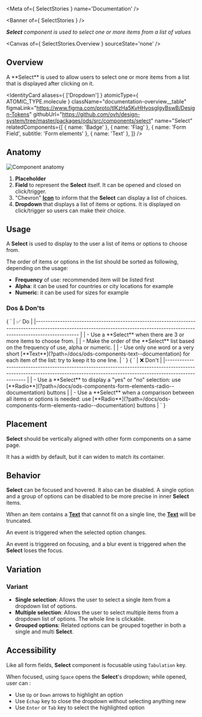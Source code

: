 
<Meta of={ SelectStories } name='Documentation' />

<Banner of={ SelectStories } />

_**Select** component is used to select one or more items from a list of values_

<Canvas of={ SelectStories.Overview } sourceState='none' />

## Overview

<div className="documentation-overview">
  <div>
    A **Select** is used to allow users to select one or more items from a list that is displayed after clicking on it.
  </div>

  <IdentityCard aliases={ ['Dropdown'] }
                atomicType={ ATOMIC_TYPE.molecule }
                className="documentation-overview__table"
                figmaLink="https://www.figma.com/proto/tIKzHa5KvHHyosgIgyBswB/Design-Tokens"
                githubUrl="https://github.com/ovh/design-system/tree/master/packages/ods/src/components/select"
                name="Select"
                relatedComponents={[
                  { name: 'Badge' },
                  { name: 'Flag' },
                  { name: 'Form Field', subtitle: 'Form elements' },
                  { name: 'Text' },
                ]} />
</div>

## Anatomy

![Component anatomy](components/select/anatomy.png "Component anatomy")

1. **Placeholder**
2. **Field** to represent the **Select** itself. It can be opened and closed on click/trigger.
3. "Chevron" [**Icon**](?path=/docs/ods-components-icon--documentation) to inform that the **Select** can display a list of choices.
4. **Dropdown** that displays a list of items or options. It is displayed on click/trigger so users can make their choice.

## Usage

A **Select** is used to display to the user a list of items or options to choose from.

The order of items or options in the list should be sorted as following, depending on the usage:
- **Frequency** of use: recommended item will be listed first
- **Alpha**: it can be used for countries or city locations for example
- **Numeric**: it can be used for sizes for example

### Dos & Don'ts

<Markdown className="documentation-do-table">
  { `
| ✅ Do                                                                                                                                                                           |
|------------------------------------------------------------------------------------------------------------------------------------------------------------------------------ |
| - Use a **Select** when there are 3 or more items to choose from.                                                                                                              |
| - Make the order of the **Select** list based on the frequency of use, alpha or numeric.                                                                                       |
| - Use only one word or a very short [**Text**](?path=/docs/ods-components-text--documentation) for each item of the list: try to keep it to one line.                   |
` }
</Markdown>

<Markdown className="documentation-dont-table">
  { `
| ❌ Don't                                                                                                                                                                          |
|-------------------------------------------------------------------------------------------------------------------------------------------------------------------------------- |
| - Use a **Select** to display a "yes" or "no" selection: use [**Radio**](?path=/docs/ods-components-form-elements-radio--documentation) buttons                                           |
| - Use a **Select** when a comparison between all items or options is needed: use [**Radio**](?path=/docs/ods-components-form-elements-radio--documentation) buttons                       |
` }
</Markdown>

## Placement

**Select** should be vertically aligned with other form components on a same page.

It has a width by default, but it can widen to match its container.

## Behavior

**Select** can be focused and hovered. It also can be disabled. A single option and a group of options can be disabled to be more precise in inner **Select** items.

When an item contains a [**Text**](?path=/docs/ods-components-text--documentation) that cannot fit on a single line, the [**Text**](?path=/docs/ods-components-text--documentation) will be truncated.

An event is triggered when the selected option changes.

An event is triggered on focusing, and a blur event is triggered when the **Select** loses the focus.

## Variation

### Variant

- **Single selection**: Allows the user to select a single item from a dropdown list of options.
- **Multiple selection**: Allows the user to select multiple items from a dropdown list of options. The whole line is clickable.
- **Grouped options**: Related options can be grouped together in both a single and multi **Select**.

## Accessibility

Like all form fields, **Select** component is focusable using `Tabulation` key.

When focused, using `Space` opens the **Select**'s dropdown; while opened, user can :
- Use `Up` or `Down` arrows to highlight an option
- Use `Echap` key to close the dropdown without selecting anything new
- Use `Enter` or `Tab` key to select the highlighted option
